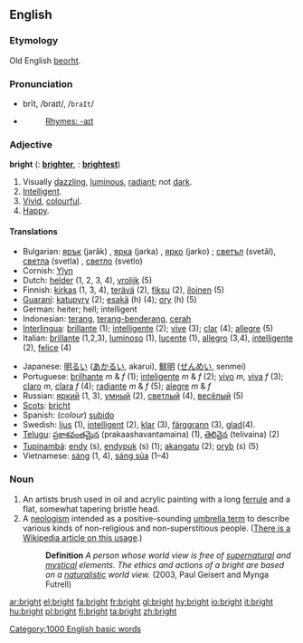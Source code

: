 ==English==

{{rank|occasion|enemy|perfect|730|bright|scarcely|Paris|expression}}

===Etymology===
Old English [[beorht]].

===Pronunciation===
*brīt, /braɪt/, /<tt>braIt</tt>/
*{{audio|en-us-bright.ogg|Audio (US)}}
*:[[Rhymes:English:-aɪt|Rhymes: -aɪt]]

===Adjective===
'''bright'''  ({{compar}}: '''[[brighter]]''', {{superl}}: '''[[brightest]]''')

# Visually [[dazzling]], [[luminous]], [[radiant]]; not [[dark]].
# [[Intelligent]].
# [[Vivid]], [[colourful]].
# [[Happy]].

====Translations====
{{top}}
*Bulgarian: [[ярък]] (jarǎk) {{m}}, [[ярка]] (jarka) {{f}}, [[ярко]] (jarko) {{n}}; [[светъл]] (svetǎl), [[светла]] (svetla) {{f}}, [[светло]] (svetlo) {{n}} 
*Cornish:  [[Ylyn]]
*Dutch: [[helder]] (1, 2, 3, 4), [[vrolijk]] (5)
*Finnish: [[kirkas]] (1, 3, 4), [[terävä]] (2), [[fiksu]] (2), [[iloinen]] (5)
*[[Guaraní]]: [[katupyry]] (2); [[esakã]] (h) (4); [[ory]] (h) (5)
*German: heiter; hell; intelligent
*Indonesian: [[terang]], [[terang-benderang]], [[cerah]]
*[[Interlingua]]: [[brillante]] (1); [[intelligente]] (2); [[vive]] (3); [[clar]] (4); [[allegre]] (5)
*Italian: [[brillante]] (1,2,3), [[luminoso]] (1), [[lucente]] (1), [[allegro]] (3,4), [[intelligente]] (2), [[felice]] (4)
{{mid}}
*Japanese: [[明るい]] ([[あかるい]], akarui), [[鮮明]] ([[せんめい]], senmei)
*Portuguese: [[brilhante]] ''m'' & ''f'' (1); [[inteligente]] ''m'' & ''f'' (2); [[vivo]] ''m'', [[viva]] ''f'' (3); [[claro]] ''m'', [[clara]] ''f'' (4); [[radiante]] ''m'' & ''f'' (5); [[alegre]] ''m'' & ''f''
*Russian: [[яркий]] (1, 3), [[умный]] (2), [[светлый]] (4), [[весёлый]] (5)
*[[Scots]]: [[bricht]]
*Spanish: (''colour'') [[subido]]
*Swedish: [[ljus]] (1), [[intelligent]] (2), [[klar]] (3), [[färggrann]] (3), [[glad]](4).
*[[Telugu]]: [[ప్రకాశవంతమైన]] (prakaashavantamaina) (1), [[తెలివైన]] (telivaina) (2)
*[[Tupinambá]]: [[endy]] (s), [[endypuk]] (s) (1); [[akangatu]] (2); [[oryb]] (s) (5)
*Vietnamese: [[sáng]] (1, 4), [[sáng sủa]] (1&ndash;4)
{{bottom}}

===Noun===
{{en-noun}}

# An artists brush used in oil and acrylic painting with a long [[ferrule]] and a flat, somewhat tapering bristle head.
# A [[neologism]] intended as a positive-sounding [[umbrella term]] to describe various kinds of non-religious and non-superstitious people. ([[w:Brights movement|There is a Wikipedia article on this usage]].)
#: '''Definition''' ''A person whose world view is free of [[supernatural]] and [[mystical]] elements. The ethics and actions of a bright are based on a [[naturalistic]] world view.'' (2003, Paul Geisert and Mynga Futrell)

[[Category:1000 English basic words]]

[[ar:bright]]
[[el:bright]]
[[fa:bright]]
[[fr:bright]]
[[gl:bright]]
[[hy:bright]]
[[io:bright]]
[[it:bright]]
[[hu:bright]]
[[pl:bright]]
[[fi:bright]]
[[ta:bright]]
[[zh:bright]]
